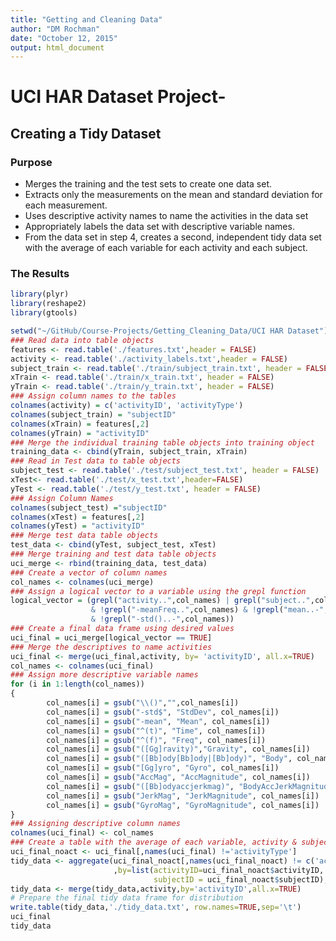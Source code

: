 ```yaml
---
title: "Getting and Cleaning Data"
author: "DM Rochman"
date: "October 12, 2015"
output: html_document
---
```

# UCI HAR Dataset Project-
## Creating a Tidy Dataset

### **Purpose**
* Merges the training and the test sets to create one data set.
* Extracts only the measurements on the mean and standard deviation for each measurement. 
* Uses descriptive activity names to name the activities in the data set
* Appropriately labels the data set with descriptive variable names. 
* From the data set in step 4, creates a second, independent tidy data set with the average of each variable for each activity and each subject.

### **The Results**

```r
library(plyr)
library(reshape2)
library(gtools)

setwd("~/GitHub/Course-Projects/Getting_Cleaning_Data/UCI HAR Dataset")
### Read data into table objects
features <- read.table('./features.txt',header = FALSE)
activity <- read.table('./activity_labels.txt',header = FALSE)
subject_train <- read.table('./train/subject_train.txt', header = FALSE)
xTrain <- read.table('./train/x_train.txt', header = FALSE)
yTrain <- read.table('./train/y_train.txt', header = FALSE)
### Assign column names to the tables
colnames(activity) = c('activityID', 'activityType')
colnames(subject_train) = "subjectID"
colnames(xTrain) = features[,2]
colnames(yTrain) = "activityID"
### Merge the individual training table objects into training object
training_data <- cbind(yTrain, subject_train, xTrain)
### Read in Test data to table objects
subject_test <- read.table('./test/subject_test.txt', header = FALSE)
xTest<- read.table('./test/x_test.txt',header=FALSE)
yTest <- read.table('./test/y_test.txt', header = FALSE)
### Assign Column Names
colnames(subject_test) ="subjectID"
colnames(xTest) = features[,2]
colnames(yTest) = "activityID"
### Merge test data table objects
test_data <- cbind(yTest, subject_test, xTest)
### Merge training and test data table objects
uci_merge <- rbind(training_data, test_data)
### Create a vector of column names
col_names <- colnames(uci_merge)
### Assign a logical vector to a variable using the grepl function
logical_vector = (grepl("activity..",col_names) | grepl("subject..",col_names) | grepl("-mean..",col_names) 
                  & !grepl("-meanFreq..",col_names) & !grepl("mean..-",col_names) | grepl("-std..",col_names) 
                  & !grepl("-std()..-",col_names))
### Create a final data frame using desired values
uci_final = uci_merge[logical_vector == TRUE]
### Merge the descriptives to name activities
uci_final <- merge(uci_final,activity, by= 'activityID', all.x=TRUE)
col_names <- colnames(uci_final)
### Assign more descriptive variable names
for (i in 1:length(col_names))
{
        col_names[i] = gsub("\\()","",col_names[i])
        col_names[i] = gsub("-std$", "StdDev", col_names[i])
        col_names[i] = gsub("-mean", "Mean", col_names[i])
        col_names[i] = gsub("^(t)", "Time", col_names[i])
        col_names[i] = gsub("^(f)", "Freq", col_names[i])
        col_names[i] = gsub("([Gg]ravity)","Gravity", col_names[i])
        col_names[i] = gsub("([Bb]ody[Bb]ody|[Bb]ody)", "Body", col_names[i])
        col_names[i] = gsub("[Gg]yro", "Gyro", col_names[i])
        col_names[i] = gsub("AccMag", "AccMagnitude", col_names[i])
        col_names[i] = gsub("([Bb]odyaccjerkmag)", "BodyAccJerkMagnitude", col_names[i])
        col_names[i] = gsub("JerkMag", "JerkMagnitude", col_names[i])
        col_names[i] = gsub("GyroMag", "GyroMagnitude", col_names[i])
}
### Assigning descriptive column names
colnames(uci_final) <- col_names
### Create a table with the average of each variable, activity & subject
uci_final_noact <- uci_final[,names(uci_final) !='activityType']
tidy_data <- aggregate(uci_final_noact[,names(uci_final_noact) != c('activityID','subjectID')]
                       ,by=list(activityID=uci_final_noact$activityID,
                                subjectID = uci_final_noact$subjectID),mean)
tidy_data <- merge(tidy_data,activity,by='activityID',all.x=TRUE)
# Prepare the final tidy data frame for distribution
write.table(tidy_data,'./tidy_data.txt', row.names=TRUE,sep='\t')
uci_final
tidy_data
```

